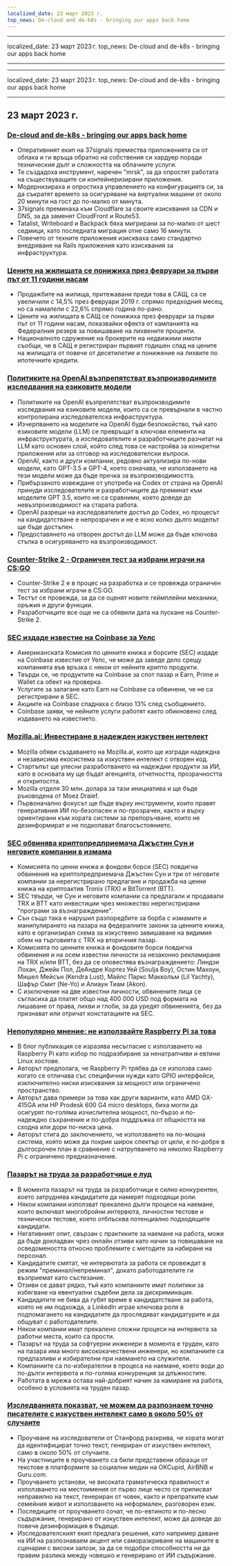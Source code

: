 ```yaml
---
localized_date: 23 март 2023 г.
top_news: De-cloud and de-k8s - bringing our apps back home
---
```


---

localized_date: 23 март 2023 г.
top_news: De-cloud and de-k8s - bringing our apps back home

---

---

localized_date: 23 март 2023 г.
top_news: De-cloud and de-k8s - bringing our apps back home

---



<CallToAction />

<Steps>

## 23 март 2023 г.

### [De-cloud and de-k8s - bringing our apps back home](https://dev.37signals.com/bringing-our-apps-back-home/?ref=hackernewsgpt.com)

- Оперативният екип на 37signals премества приложенията си от облака и ги връща обратно на собствения си хардуер поради техническия дълг и сложността на облачните услуги.
- Те създадоха инструмент, наречен "mrsk", за да опростят работата на съществуващите си контейнеризирани приложения.
- Модернизираха и опростиха управлението на конфигурацията си, за да съкратят времето за осигуряване на виртуални машини от около 20 минути на гост до по-малко от минута.
- 37signals преминаха към Cloudflare за своите изисквания за CDN и DNS, за да заменят CloudFront и Route53.
- Tatalist, Writeboard и Backpack бяха мигрирани за по-малко от шест седмици, като последната миграция отне само 16 минути.
- Повечето от техните приложения изискваха само стандартно внедряване на Rails приложения като изисквания за инфраструктура.

### [Цените на жилищата се понижиха през февруари за първи път от 11 години насам](https://www.wsj.com/articles/home-prices-fell-in-february-for-first-time-in-11-years-73df0107?ref=hackernewsgpt.com)

- Продажбите на жилища, притежавани преди това в САЩ, са се увеличили с 14,5% през февруари 2019 г. спрямо предходния месец, но са намалели с 22,6% спрямо година по-рано.
- Цените на жилищата в САЩ се понижиха през февруари за първи път от 11 години насам, показвайки ефекта от кампанията на Федералния резерв за повишаване на лихвените проценти.
- Националното сдружение на брокерите на недвижими имоти съобщи, че в САЩ е регистриран първият годишен спад на цените на жилищата от повече от десетилетие и понижение на лихвите по ипотечните кредити.

### [Политиките на OpenAI възпрепятстват възпроизводимите изследвания на езиковите модели](https://aisnakeoil.substack.com/p/openais-policies-hinder-reproducible?ref=hackernewsgpt.com)

- Политиките на OpenAI възпрепятстват възпроизводимите изследвания на езиковите модели, които са се превърнали в частно контролирана изследователска инфраструктура.
- Изчерпването на моделите на OpenAI буди безпокойство, тъй като езиковите модели (LLM) се превръщат в ключови елементи на инфраструктурата, а изследователите и разработчиците разчитат на LLM като основен слой, който след това се настройва за конкретни приложения или за отговор на изследователски въпроси.
- OpenAI, както и други компании, редовно актуализира по-нови модели, като GPT-3.5 и GPT-4, което означава, че използването на тези модели може да бъде пречка за възпроизводимостта.
- Прибързаното извеждане от употреба на Codex от страна на OpenAI принуди изследователите и разработчиците да преминат към моделите GPT 3.5, които не са сравними, което доведе до невъзпроизводимост на старата работа.
- OpenAI разреши на изследователите достъп до Codex, но процесът на кандидатстване е непрозрачен и не е ясно колко дълго моделът ще бъде достъпен.
- Предоставянето на отворен достъп до LLM може да бъде ключова стъпка в осигуряването на възпроизводимост.

### [Counter-Strike 2 - Ограничен тест за избрани играчи на CS:GO](https://counter-strike.net/cs2?ref=hackernewsgpt.com)

- Counter-Strike 2 е в процес на разработка и се провежда ограничен тест за избрани играчи в CS:GO.
- Тестът се провежда, за да се оценят новите геймплейни механики, оръжия и други функции.
- Разработчиците все още не са обявили дата на пускане на Counter-Strike 2.

### [SEC издаде известие на Coinbase за Уелс](https://www.reuters.com/legal/coinbase-issued-wells-notice-by-sec-2023-03-22/?ref=hackernewsgpt.com)

- Американската Комисия по ценните книжа и борсите (SEC) издаде на Coinbase известие от Уелс, че може да заведе дело срещу компанията във връзка с някои от нейните крипто продукти.
- Твърди се, че продуктите на Coinbase за спот пазар и Earn, Prime и Wallet са обект на проверка.
- Услугите за залагане като Earn на Coinbase са обвинени, че не са регистрирани в SEC.
- Акциите на Coinbase спаднаха с близо 13% след съобщението.
- Coinbase заяви, че нейните услуги работят както обикновено след издаването на известието.

### [Mozilla.ai: Инвестиране в надежден изкуствен интелект](https://blog.mozilla.org/en/mozilla/introducing-mozilla-ai-investing-in-trustworthy-ai/?ref=hackernewsgpt.com)

- Mozilla обяви създаването на Mozilla.ai, която ще изгради надеждна и независима екосистема за изкуствен интелект с отворен код.
- Стартъпът ще улесни разработването на надеждни продукти за ИИ, като в основата му ще бъдат агенцията, отчетността, прозрачността и откритостта.
- Mozilla отделя 30 млн. долара за тази инициатива и ще бъде ръководена от Moez Draief.
- Първоначално фокусът ще бъде върху инструменти, които правят генеративния ИИ по-безопасен и по-прозрачен, както и върху ориентирани към хората системи за препоръчване, които не дезинформират и не подкопават благосъстоянието.

### [SEC обвинява криптопредприемача Джъстин Сун и неговите компании в измама](https://www.sec.gov/news/press-release/2023-59?ref=hackernewsgpt.com)

- Комисията по ценни книжа и фондови борси (SEC) повдигна обвинения на криптопредприемача Джъстин Сун и три от неговите компании за нерегистрирано предлагане и продажба на ценни книжа на криптоактив Tronix (TRX) и BitTorrent (BTT).
- SEC твърди, че Сун и неговите компании са предлагали и продавали TRX и BTT като инвестиции чрез множество нерегистрирани "програми за възнаграждение".
- Сън също така е нарушил разпоредбите за борба с измамите и манипулирането на пазара на федералните закони за ценните книжа, като е организирал схема за изкуствено завишаване на видимия обем на търговията с TRX на вторичния пазар.
- Комисията по ценните книжа и фондовите борси повдигна обвинения и на осем известни личности за незаконно рекламиране на TRX и/или BTT, без да се оповестява възнаграждението: Линдзи Лохан, Джейк Пол, ДеАндре Кортез Уей (Soulja Boy), Остин Махоун, Мишел Мейсън (Kendra Lust), Майлс Паркс Макколъм (Lil Yachty), Шафър Смит (Ne-Yo) и Алиаун Тиам (Akon).
- С изключение на две известни личности, обвинените лица се съгласиха да платят общо над 400 000 USD под формата на лишаване от права, лихви и глоби, за да уредят обвиненията, без да признават или отричат констатациите на SEC.

### [Непопулярно мнение: не използвайте Raspberry Pi за това](https://set-inform.com/2021/08/24/unpopular-opinion-dont-use-a-raspberry-pi-for-that/?ref=hackernewsgpt.com)

- В блог публикация се изразява несъгласие с използването на Raspberry Pi като избор по подразбиране за ненатрапчиви и евтини Linux хостове.
- Авторът предполага, че Raspberry Pi трябва да се използва само когато се отличава със специфични нужди като GPIO интерфейси, изключително ниски изисквания за мощност или ограничено пространство.
- Авторът дава примери за това как други варианти, като AMD GX-415GA или HP Prodesk 600 G4 micro desktops, биха могли да осигурят по-голяма изчислителна мощност, по-бързо и по-надеждно съхранение и по-добра поддръжка от общността на сходна или дори по-ниска цена.
- Авторът стига до заключението, че използването на по-мощна система, която може да покрие широк спектър от цели, е по-добре в дългосрочен план в сравнение с натрупването на няколко Raspberry Pi с ограничено предназначение.

### [Пазарът на труда за разработчици е луд](https://old.reddit.com/r/ExperiencedDevs/comments/11xq5cz/the_developer_job_market_is_insane_right_now/?ref=hackernewsgpt.com)

- В момента пазарът на труда за разработчици е силно конкурентен, което затруднява кандидатите да намерят подходящи роли.
- Някои компании използват прекалено дълги процеси на наемане, които включват многобройни интервюта, личностни тестове и технически тестове, което отблъсква потенциално подходящите кандидати.
- Негативният опит, свързан с практиките за наемане на работа, може да бъде докладван чрез онлайн отзиви като начин за повишаване на осведомеността относно проблемите с методите за набиране на персонал.
- Кандидатите смятат, че интервютата за работа се провеждат в режим "преминал/непреминал", докато работодателите ги възприемат като състезание.
- Отзиви се дават рядко, тъй като компаниите имат политики за избягване на евентуални съдебни дела за дискриминация.
- Кандидатите не бива да губят време в кандидатстване за работа, която не им подхожда, а LinkedIn играе ключова роля в подпомагането на кандидатите да проследяват кандидатурите и да общуват с работодателите.
- Някои компании имат прекалено сложни процеси на интервюта за работни места, които са прости.
- Пазарът на труда за софтуерни инженери в момента е труден, като на пазара има много висококачествени инженери, но компаниите са предпазливи и избирателни при наемането на служители.
- Компаниите са по-избирателни в процеса на наемане, което води до по-дълги интервюта и по-голяма конкуренция за длъжностите.
- Работата в мрежа остава най-добрият начин за намиране на работа, особено в условията на труден пазар.

### [Изследванията показват, че можем да разпознаем точно писателите с изкуствен интелект само в около 50% от случаите](https://hai.stanford.edu/news/was-written-human-or-ai-tsu?ref=hackernewsgpt.com)

- Проучване на изследователи от Станфорд разкрива, че хората могат да идентифицират точно текст, генериран от изкуствен интелект, само в около 50% от случаите.
- На участниците в проучването са били представени образци от текстове в платформите за социални медии на OKCupid, AirBNB и Guru.com.
- Проучването установи, че високата граматическа правилност и използването на местоимения от първо лице често се приписват неправилно на текст, генериран от човек, както и препратките към семейния живот и използването на неформален, разговорен език.
- Последиците от проучването сочат, че по-евтиното и по-лесно съдържание, генерирано от изкуствен интелект, може да доведе до повече дезинформация в бъдеще.
- Изследователският екип предлага решения, като например даване на ИИ на разпознаваем акцент или саморазкриване на машините в сценарии с високи залози, за да се подобри способността ни да правим разлика между човешко и генерирано от ИИ съдържание.

</Steps>

